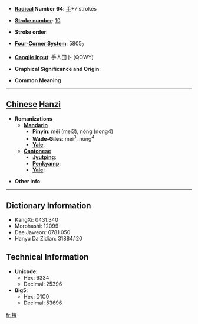 * '''[[Wiktionary:Chinese radical index| Radical]] Number 64''': [[Wiktionary:Chinese radical index 手|手]]+7 strokes

* '''[[Wiktionary:Chinese total strokes index|Stroke number]]''': [[Wiktionary:Chinese total strokes index 10|10]]

* '''Stroke order''': 

* '''[[Wiktionary:Chinese four corner index|Four-Corner System]]''': 5805<sub>7</sub>

* '''[[Wiktionary:Chinese Cangjie index|Cangjie input]]''': 手人田卜 (QOWY)

* '''Graphical Significance and Origin''': 

* '''Common Meaning'''

----

== [[Chinese]] [[Hanzi]] ==

* '''Romanizations'''
** '''[[Mandarin]]'''
*** '''[[Pinyin]]''': měi (mei3), nòng (nong4)
*** '''[[Wade-Giles]]''': mei<sup>3</sup>, nung<sup>4</sup>
*** '''[[Yale]]''': 
** '''[[Cantonese]]'''
*** '''[[Jyutping]]''':
*** '''[[Penkyamp]]''': 
*** '''[[Yale]]''': 

* '''Other info''': 

----

== Dictionary Information ==

* KangXi: 0431.340
* Morohashi: 12099
* Dae Jaweon: 0781.050
* Hanyu Da Zidian: 31884.120

== Technical Information ==

* '''Unicode''':
** Hex: 6334
** Decimal: 25396
* '''Big5''':
** Hex: D1C0
** Decimal: 53696

[[fr:挴]]